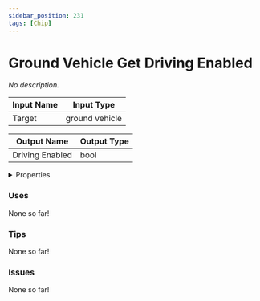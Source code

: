 ```yaml
---
sidebar_position: 231
tags: [Chip]
---
```


# Ground Vehicle Get Driving Enabled

*No description.*



| Input Name | Input Type |
|-----------|-----------|
| Target | ground vehicle |

| Output Name | Output Type |
|-----------|-----------|
| Driving Enabled | bool |


<details>
  <summary>Properties</summary>
  <div>
    <div>
    <table>
      <thead>
        <tr>
          <th>Is beta required?</th>
          <th>❌</th>
        </tr>
        <tr>
          <th>Is this chip a trolling risk?</th>
          <th>❌</th>
        </tr>
        <tr>
          <th>Chip UUPD</th>
          <th>f41ae49a-dbf3-4b4b-87dc-68614da242cc</th>
        </tr>
      </thead>
    </table>
    </div>
  </div>
</details>

### Uses

None so far!

### Tips

None so far!

### Issues

None so far!